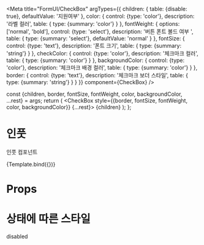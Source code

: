 

<Meta
  title="FormUI/CheckBox"
  argTypes={{
    children: {
      table: {disable: true},
      defaultValue: '지원여부'
    },
    color: {
      control: {type: 'color'},
      description: '라벨 컬러',
      table: {
        type: {summary: 'color'}
      }
    },
    fontWeight: {
      options: ['normal', 'bold'],
      control: {type: 'select'},
      description: '버튼 폰트 볼드 여부 ',
      table: {
        type: {summary: 'select'},
        defaultValue: 'normal'
      }
    },
    fontSize: {
      control: {type: 'text'},
      description: '폰트 크기',
      table: {
        type: {summary: 'string'}
      }
    },
    checkColor: {
      control: {type: 'color'},
      description: '체크마크 컬러',
      table: {
        type: {summary: 'color'}
      }
    },
    backgroundColor: {
      control: {type: 'color'},
      description: '체크마크 배경 컬러',
      table: {
        type: {summary: 'color'}
      }
    },
    border: {
      control: {type: 'text'},
      description: '체크마크 보더 스타일',
      table: {
        type: {summary: 'string'}
      }
    }
  }}
  component={CheckBox}
/>

  const {children, border, fontSize, fontWeight, color, backgroundColor, ...rest} = args;
  return (
    <CheckBox style={{border, fontSize, fontWeight, color, backgroundColor}} {...rest}>
      {children}
    </CheckBox>
  );
};

# 인풋

인풋 컴포넌트

<Canvas>
  <Story name="Default">{Template.bind({})}</Story>
</Canvas>

# Props

<ArgsTable story="Default" />

# 상태에 따른 스타일

<Canvas>
  <Story
    name="Select States"
    parameters={{
      options: {showPanel: false}
    }}
  >
    <VBox gap="8">
      <label>disabled</label>
      <CheckBox disabled />
    </VBox>
  </Story>
</Canvas>
